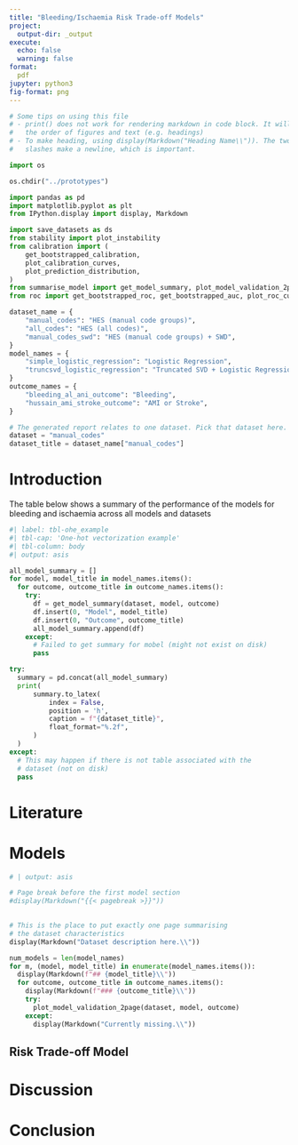 ```yaml
---
title: "Bleeding/Ischaemia Risk Trade-off Models"
project:
  output-dir: _output
execute:
  echo: false
  warning: false
format:
  pdf
jupyter: python3
fig-format: png
---
```


```python
# Some tips on using this file
# - print() does not work for rendering markdown in code block. It will mess up
#   the order of figures and text (e.g. headings)
# - To make heading, using display(Markdown("Heading Name\\")). The two trailing
#   slashes make a newline, which is important. 

import os

os.chdir("../prototypes")

import pandas as pd
import matplotlib.pyplot as plt
from IPython.display import display, Markdown

import save_datasets as ds
from stability import plot_instability
from calibration import (
    get_bootstrapped_calibration,
    plot_calibration_curves,
    plot_prediction_distribution,
)
from summarise_model import get_model_summary, plot_model_validation_2page
from roc import get_bootstrapped_roc, get_bootstrapped_auc, plot_roc_curves

dataset_name = {
    "manual_codes": "HES (manual code groups)",
    "all_codes": "HES (all codes)",
    "manual_codes_swd": "HES (manual code groups) + SWD",
}
model_names = {
    "simple_logistic_regression": "Logistic Regression",
    "truncsvd_logistic_regression": "Truncated SVD + Logistic Regression",
}
outcome_names = {
    "bleeding_al_ani_outcome": "Bleeding",
    "hussain_ami_stroke_outcome": "AMI or Stroke",
}

# The generated report relates to one dataset. Pick that dataset here.
dataset = "manual_codes"
dataset_title = dataset_name["manual_codes"]
```

# Introduction

The table below shows a summary of the performance of the models for bleeding and ischaemia across all models and datasets

```python
#| label: tbl-ohe_example
#| tbl-cap: 'One-hot vectorization example'
#| tbl-column: body
#| output: asis

all_model_summary = []
for model, model_title in model_names.items():
  for outcome, outcome_title in outcome_names.items():
    try:
      df = get_model_summary(dataset, model, outcome)
      df.insert(0, "Model", model_title)
      df.insert(0, "Outcome", outcome_title)
      all_model_summary.append(df)
    except:
      # Failed to get summary for mobel (might not exist on disk)
      pass

try:
  summary = pd.concat(all_model_summary)
  print(
      summary.to_latex(
          index = False,
          position = 'h',
          caption = f"{dataset_title}",
          float_format="%.2f",
      )
  )
except:
  # This may happen if there is not table associated with the
  # dataset (not on disk)
  pass
```


# Literature

# Models

```python
# | output: asis

# Page break before the first model section
#display(Markdown("{{< pagebreak >}}"))

  
# This is the place to put exactly one page summarising
# the dataset characteristics
display(Markdown("Dataset description here.\\"))

num_models = len(model_names)
for m, (model, model_title) in enumerate(model_names.items()):
  display(Markdown(f"## {model_title}\\"))
  for outcome, outcome_title in outcome_names.items():
    display(Markdown(f"### {outcome_title}\\"))
    try:
      plot_model_validation_2page(dataset, model, outcome)
    except:
      display(Markdown("Currently missing.\\"))
```

## Risk Trade-off Model

# Discussion

# Conclusion